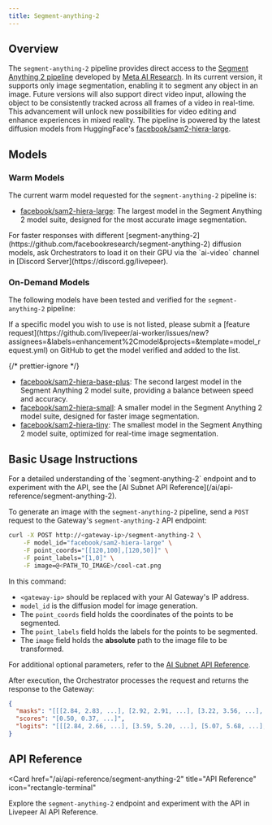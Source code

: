 ```yaml
---
title: Segment-anything-2
---
```


## Overview

The `segment-anything-2` pipeline provides direct access to the
[Segment Anything 2 pipeline](https://ai.meta.com/sam2/) developed by
[Meta AI Research](https://research.facebook.com/). In its current version, it
supports only image segmentation, enabling it to segment any object in an image.
Future versions will also support direct video input, allowing the object to be
consistently tracked across all frames of a video in real-time. This advancement
will unlock new possibilities for video editing and enhance experiences in mixed
reality. The pipeline is powered by the latest diffusion models from
HuggingFace's
[facebook/sam2-hiera-large](https://huggingface.co/facebook/sam2-hiera-large).

## Models

### Warm Models

The current warm model requested for the `segment-anything-2` pipeline is:

- [facebook/sam2-hiera-large](https://huggingface.co/facebook/sam2-hiera-large):
  The largest model in the Segment Anything 2 model suite, designed for the most
  accurate image segmentation.

<Tip>
  For faster responses with different
  [segment-anything-2](https://github.com/facebookresearch/segment-anything-2)
  diffusion models, ask Orchestrators to load it on their GPU via the `ai-video`
  channel in [Discord Server](https://discord.gg/livepeer).
</Tip>

### On-Demand Models

The following models have been tested and verified for the `segment-anything-2`
pipeline:

<Note>
  If a specific model you wish to use is not listed, please submit a [feature
  request](https://github.com/livepeer/ai-worker/issues/new?assignees=&labels=enhancement%2Cmodel&projects=&template=model_request.yml)
  on GitHub to get the model verified and added to the list.
</Note>

{/* prettier-ignore */}
<Accordion title="Tested and Verified Diffusion Models">
- [facebook/sam2-hiera-base-plus](https://huggingface.co/facebook/sam2-hiera-base-plus): The second largest model in the Segment Anything 2 model suite, providing a balance between speed and accuracy.
- [facebook/sam2-hiera-small](https://huggingface.co/facebook/sam2-hiera-small): A smaller model in the Segment Anything 2 model suite, designed for faster image segmentation.
- [facebook/sam2-hiera-tiny](https://huggingface.co/facebook/sam2-hiera-tiny): The smallest model in the Segment Anything 2 model suite, optimized for real-time image segmentation.
</Accordion>

## Basic Usage Instructions

<Tip>
  For a detailed understanding of the `segment-anything-2` endpoint and to
  experiment with the API, see the [AI Subnet API
  Reference](/ai/api-reference/segment-anything-2).
</Tip>

To generate an image with the `segment-anything-2` pipeline, send a `POST`
request to the Gateway's `segment-anything-2` API endpoint:

```bash
curl -X POST http://<gateway-ip>/segment-anything-2 \
    -F model_id="facebook/sam2-hiera-large" \
    -F point_coords="[[120,100],[120,50]]" \
    -F point_labels="[1,0]" \
    -F image=@<PATH_TO_IMAGE>/cool-cat.png
```

In this command:

- `<gateway-ip>` should be replaced with your AI Gateway's IP address.
- `model_id` is the diffusion model for image generation.
- The `point_coords` field holds the coordinates of the points to be segmented.
- The `point_labels` field holds the labels for the points to be segmented.
- The `image` field holds the **absolute** path to the image file to be
  transformed.

For additional optional parameters, refer to the
[AI Subnet API Reference](/ai/api-reference/segment-anything-2).

After execution, the Orchestrator processes the request and returns the response
to the Gateway:

```json
{
  "masks": "[[[2.84, 2.83, ...], [2.92, 2.91, ...], [3.22, 3.56, ...], ...]]",
  "scores": "[0.50, 0.37, ...]",
  "logits": "[[[2.84, 2.66, ...], [3.59, 5.20, ...], [5.07, 5.68, ...], ...]]"
}
```

## API Reference

<Card
  href="/ai/api-reference/segment-anything-2"
  title="API Reference"
  icon="rectangle-terminal"
>
  Explore the `segment-anything-2` endpoint and experiment with the API in
  Livepeer AI API Reference.
</Card>
